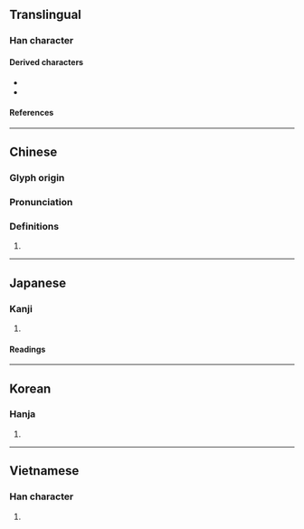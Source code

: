 {{also|鬣}}
{{character info}}
==Translingual==

===Han character===
{{Han char|rn=47|rad=巛|as=12|sn=15|four=|canj=VVWKV|ids=⿳巛龱⿲⿺𠄌⺀⿺𠄌⺀㇂,⿳巛囚⿲⿺𠄌𠄠⿺𠄌𠄠㇂}}

====Derived characters====
* {{l|mul|[[儠]], [[𡂏]], [[獵]], [[邋]], [[臘]], [[䁽]], [[蠟]], [[𧭞]], [[鑞]], [[𪙷]]}}
* {{l|mul|[[𫿢]], [[𥀰]], [[鬣]]}}

====References====
{{Han ref|kx=0324.220|dkj=08702|dj=0625.160|hdz=21098.180|uh=5DE4}}

----

==Chinese==
{{zh-forms}}

===Glyph origin===
{{Han etym}}

===Pronunciation===
{{zh-pron
|m=liè
|c=lip6
|mc=y
|oc=y
|ma=
|cat=n
}}

===Definitions===
{{zh-hanzi}}

# {{zh-alt-form|鬣|[[mane]]; [[stiff]] [[hair]]s; [[bristle]]s; [[dorsal]] [[fin]]s}}

----

==Japanese==
{{ja-kanji forms|鼡|巤}}

===Kanji===
{{ja-kanji|grade=9|rs=巛12|shin=鼡}}

# {{rfdef|ja|sort=巛12}}

====Readings====
{{ja-readings
|goon=りょう<れふ
|kanon=りょう<れふ
|kun=たてがみ-, もと-
}}

----

==Korean==

===Hanja===
{{ko-hanja|hangeul=[[렵]]>[[엽]]|eumhun=|rv=ryeop>yeop|mr=ryŏp>yŏp|y=lyep>yep}}

# {{rfdef|ko|sort=巛12}}

----

==Vietnamese==

===Han character===
{{vi-readings|rs=巛12|reading=liệp}}

# {{rfdef|vi|sort=巛12}}